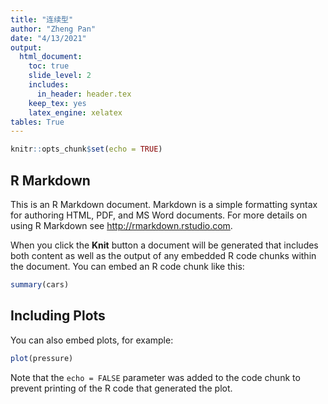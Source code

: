 ```yaml
---
title: "连续型"
author: "Zheng Pan"
date: "4/13/2021"
output: 
  html_document:
    toc: true
    slide_level: 2
    includes:
      in_header: header.tex
    keep_tex: yes   
    latex_engine: xelatex
tables: True
---
```


```r
knitr::opts_chunk$set(echo = TRUE)
```

## R Markdown

This is an R Markdown document. Markdown is a simple formatting syntax for authoring HTML, PDF, and MS Word documents. For more details on using R Markdown see <http://rmarkdown.rstudio.com>.

When you click the **Knit** button a document will be generated that includes both content as well as the output of any embedded R code chunks within the document. You can embed an R code chunk like this:

```r
summary(cars)
```

## Including Plots

You can also embed plots, for example:

```r
plot(pressure)
```

Note that the `echo = FALSE` parameter was added to the code chunk to prevent printing of the R code that generated the plot.
